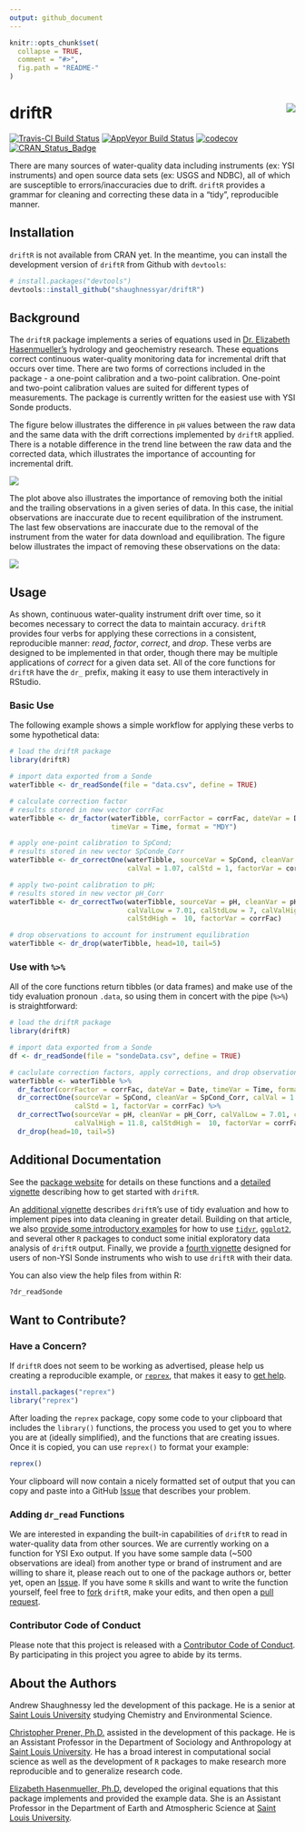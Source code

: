 ```yaml
---
output: github_document
---
```


<!-- README.md is generated from README.Rmd. Please edit that file -->

```r
knitr::opts_chunk$set(
  collapse = TRUE,
  comment = "#>",
  fig.path = "README-"
)
```

# driftR  <img src="man/figures/logo.png" align="right" />

[![Travis-CI Build Status](https://travis-ci.org/shaughnessyar/driftR.svg?branch=master)](https://travis-ci.org/shaughnessyar/driftR)
[![AppVeyor Build Status](https://ci.appveyor.com/api/projects/status/github/shaughnessyar/driftR?branch=master&svg=true)](https://ci.appveyor.com/project/shaughnessyar/driftR)
[![codecov](https://codecov.io/gh/shaughnessyar/driftR/branch/master/graph/badge.svg)](https://codecov.io/gh/shaughnessyar/driftR)
[![CRAN_Status_Badge](http://www.r-pkg.org/badges/version/driftR)](https://cran.r-project.org/package=driftR)

There are many sources of water-quality data including instruments (ex: YSI instruments) and open source data sets (ex: USGS and NDBC), all of which are susceptible to errors/inaccuracies due to drift. `driftR` provides a grammar for cleaning and correcting these data in a "tidy", reproducible manner. 

## Installation

`driftR` is not available from CRAN yet. In the meantime, you can install the development version of `driftR` from Github with `devtools`:

```r
# install.packages("devtools")
devtools::install_github("shaughnessyar/driftR")
```

## Background
The `driftR` package implements a series of equations used in [Dr. Elizabeth Hasenmueller's](https://hasenmuellerlab.weebly.com) hydrology and geochemistry research. These equations correct continuous water-quality monitoring data for incremental drift that occurs over time. There are two forms of corrections included in the package - a one-point calibration and a two-point calibration. One-point and two-point calibration values are suited for different types of measurements.  The package is currently written for the easiest use with YSI Sonde products. 

The figure below illustrates the difference in `pH` values between the raw data and the same data with the drift corrections implemented by `driftR` applied. There is a notable difference in the trend line between the raw data and the corrected data, which illustrates the importance of accounting for incremental drift.

![](man/figures/pH_noDrop.png)

The plot above also illustrates the importance of removing both the initial and the trailing observations in a given series of data. In this case, the initial observations are inaccurate due to recent equilibration of the instrument. The last few observations are inaccurate due to the removal of the instrument from the water for data download and equilibration. The figure below illustrates the impact of removing these observations on the data:

![](man/figures/pH_Drop.png)

## Usage
As shown, continuous water-quality instrument drift over time, so it becomes necessary to correct the data to maintain accuracy. `driftR` provides four verbs for applying these corrections in a consistent, reproducible manner: *read*, *factor*, *correct*, and *drop*. These verbs are designed to be implemented in that order, though there may be multiple applications of *correct* for a given data set. All of the core functions for `driftR` have the `dr_` prefix, making it easy to use them interactively in RStudio. 

### Basic Use

The following example shows a simple workflow for applying these verbs to some hypothetical data:

```r
# load the driftR package
library(driftR)

# import data exported from a Sonde 
waterTibble <- dr_readSonde(file = "data.csv", define = TRUE)

# calculate correction factor
# results stored in new vector corrFac
waterTibble <- dr_factor(waterTibble, corrFactor = corrFac, dateVar = Date, 
                         timeVar = Time, format = "MDY")

# apply one-point calibration to SpCond;
# results stored in new vector SpConde_Corr
waterTibble <- dr_correctOne(waterTibble, sourceVar = SpCond, cleanVar = SpCond_Corr, 
                             calVal = 1.07, calStd = 1, factorVar = corrFac)

# apply two-point calibration to pH;
# results stored in new vector pH_Corr
waterTibble <- dr_correctTwo(waterTibble, sourceVar = pH, cleanVar = pH_Corr, 
                             calValLow = 7.01, calStdLow = 7, calValHigh = 11.8, 
                             calStdHigh =  10, factorVar = corrFac)

# drop observations to account for instrument equilibration
waterTibble <- dr_drop(waterTibble, head=10, tail=5)
```

### Use with `%>%`

All of the core functions return tibbles (or data frames) and make use of the tidy evaluation pronoun `.data`, so using them in concert with the pipe (`%>%`) is straightforward:

```r
# load the driftR package
library(driftR)

# import data exported from a Sonde 
df <- dr_readSonde(file = "sondeData.csv", define = TRUE)

# caclulate correction factors, apply corrections, and drop observations
waterTibble <- waterTibble %>%
  dr_factor(corrFactor = corrFac, dateVar = Date, timeVar = Time, format = "MDY") %>%
  dr_correctOne(sourceVar = SpCond, cleanVar = SpCond_Corr, calVal = 1.07, 
                calStd = 1, factorVar = corrFac) %>%
  dr_correctTwo(sourceVar = pH, cleanVar = pH_Corr, calValLow = 7.01, calStdLow = 7, 
                calValHigh = 11.8, calStdHigh =  10, factorVar = corrFac) %>%
  dr_drop(head=10, tail=5)
```

## Additional Documentation
See the [package website](https://shaughnessyar.github.io/driftR/) for details on these functions and a [detailed vignette](https://shaughnessyar.github.io/driftR/articles/driftR.html) describing how to get started with `driftR`. 

An [additional vignette](https://shaughnessyar.github.io/driftR/articles/TidyEval.html) describes `driftR`'s use of tidy evaluation and how to implement pipes into data cleaning in greater detail. Building on that article, we also [provide some introductory examples](https://shaughnessyar.github.io/driftR/articles/ExploringData.html) for how to use [`tidyr`](http://tidyr.tidyverse.org), [`ggplot2`](http://ggplot2.tidyverse.org), and several other `R` packages to conduct some initial exploratory data analysis of `driftR` output. Finally, we provide a [fourth vignette](https://shaughnessyar.github.io/driftR/articles/OtherData.html) designed for users of non-YSI Sonde instruments who wish to use `driftR` with their data.

You can also view the help files from within R:

```r
?dr_readSonde
```

## Want to Contribute?
### Have a Concern?
If `driftR` does not seem to be working as advertised, please help us creating a reproducible example, or [`reprex`](https://github.com/tidyverse/reprex), that makes it easy to [get help](https://www.tidyverse.org/help/). 

```r
install.packages("reprex")
library("reprex")
```

After loading the `reprex` package, copy some code to your clipboard that includes the `library()` functions, the process you used to get you to where you are at (ideally simplified), and the functions that are creating issues. Once it is copied, you can use `reprex()` to format your example:

```r
reprex()
```

Your clipboard will now contain a nicely formatted set of output that you can copy and paste into a GitHub  [Issue](https://github.com/shaughnessyar/driftR/issues) that describes your problem.

### Adding `dr_read` Functions
We are interested in expanding the built-in capabilities of `driftR` to read in water-quality data from other sources. We are currently working on a function for YSI Exo output. If you have some sample data (~500 observations are ideal) from another type or brand of instrument and are willing to share it, please reach out to one of the package authors or, better yet, open an [Issue](https://github.com/shaughnessyar/driftR/issues). If you have some `R` skills and want to write the function yourself, feel free to [fork](https://help.github.com/articles/fork-a-repo/) `driftR`, make your edits, and then open a [pull request](https://help.github.com/articles/about-pull-requests/).

### Contributor Code of Conduct
Please note that this project is released with a [Contributor Code of Conduct](https://github.com/shaughnessyar/driftR/blob/master/CONDUCT.md). By participating in this project you agree to abide by its terms.

## About the Authors
Andrew Shaughnessy led the development of this package. He is a senior at [Saint Louis University](https://www.slu.edu) studying Chemistry and Environmental Science.

[Christopher Prener, Ph.D.](https://chris-prener.github.io) assisted in the development of this package. He is an Assistant Professor in the Department of Sociology and Anthropology at [Saint Louis University](https://www.slu.edu). He has a broad interest in computational social science as well as the development of `R` packages to make research more reproducible and to generalize research code.

[Elizabeth Hasenmueller, Ph.D.](https://hasenmuellerlab.weebly.com) developed the original equations that this package implements and provided the example data. She is an Assistant Professor in the Department of Earth and Atmospheric Science at [Saint Louis University](https://www.slu.edu).
